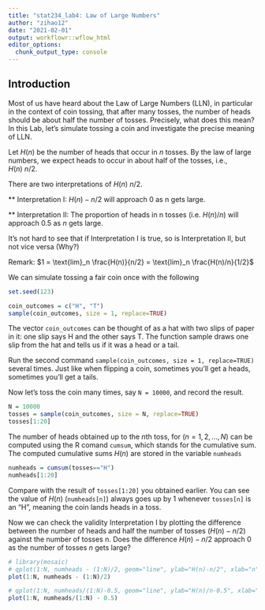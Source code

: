 ```yaml
---
title: "stat234_lab4: Law of Large Numbers"
author: "zihao12"
date: "2021-02-01"
output: workflowr::wflow_html
editor_options:
  chunk_output_type: console
---
```


## Introduction
Most of us have heard about the Law of Large Numbers (LLN), in particular in the context of coin tossing, that after many tosses, the number of heads should be about half the number of tosses. Precisely, what does this mean? In this Lab, let’s simulate tossing a coin and investigate the precise meaning of LLN.

Let $H(n)$ be the number of heads that occur in $n$ tosses. By the law of large numbers, we expect heads to occur in about half of the tosses, i.e., $H(n) ~ n/2$. 

There are two interpretations of $H(n) ~ n/2$.  

** Interpretation I: $H(n) - n/2$ will approach 0 as n gets large. 

** Interpretation II: The proportion of heads in n tosses (i.e. $H(n)/n$) will approach $0.5$ as $n$ gets large. 

It’s not hard to see that if Interpretation I is true, so is Interpretation II, but not vice versa (Why?)

Remark: $1 = \text{lim}_n \frac{H(n)}{n/2} = \text{lim}_n \frac{H(n)/n}{1/2}$

We can simulate tossing a fair coin once with the following
```r
set.seed(123)
```


```r
coin_outcomes = c("H", "T")
sample(coin_outcomes, size = 1, replace=TRUE)
```

The vector `coin_outcomes` can be thought of as a hat with two slips of paper in it: one slip says H and the other says T. The function sample draws one slip from the hat and tells us if it was a head or a tail.

Run the second command `sample(coin_outcomes, size = 1, replace=TRUE)` several times. Just like when flipping a coin, sometimes you’ll get a heads, sometimes you’ll get a tails.

Now let’s toss the coin many times, say `N = 10000`, and record the result.



```r
N = 10000
tosses = sample(coin_outcomes, size = N, replace=TRUE)
tosses[1:20]
```

The number of heads obtained up to the $n$th toss, for ($n = 1,2,...,N$) can be computed using the R comand `cumsum`, which stands for the cumulative sum. The computed cumulative sums $H(n)$ are stored in the variable `numheads`

```r
numheads = cumsum(tosses=="H")
numheads[1:20]
```

Compare with the result of `tosses[1:20]` you obtained earlier. You can see the value of $H(n)$ (`numheads[n]`) always goes up by 1 whenever `tosses[n]` is an “H”, meaning the coin lands heads in a toss.

Now we can check the validity Interpretation I by plotting the difference between the number of heads and half the number of tosses ($H(n)-n/2$) against the number of tosses n. Does the difference $H(n)-n/2$ approach 0 as the number of tosses $n$ gets large?

```r
# library(mosaic)
# qplot(1:N, numheads - (1:N)/2, geom="line", ylab="H(n)-n/2", xlab="n")
plot(1:N, numheads - (1:N)/2)
```

```r
# qplot(1:N, numheads/(1:N)-0.5, geom="line", ylab="H(n)/n-0.5", xlab="n", ylim=c(-0.1,0.1))
plot(1:N, numheads/(1:N) - 0.5)
```





